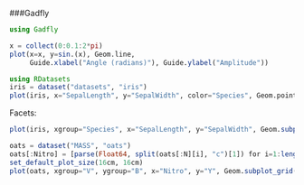###Gadfly

```julia
using Gadfly

x = collect(0:0.1:2*pi)
plot(x=x, y=sin.(x), Geom.line,
     Guide.xlabel("Angle (radians)"), Guide.ylabel("Amplitude"))
```

```julia
using RDatasets
iris = dataset("datasets", "iris")
plot(iris, x="SepalLength", y="SepalWidth", color="Species", Geom.point)
```

Facets:

```julia
plot(iris, xgroup="Species", x="SepalLength", y="SepalWidth", Geom.subplot_grid(Geom.point))
```

```julia
oats = dataset("MASS", "oats")
oats[:Nitro] = [parse(Float64, split(oats[:N][i], "c")[1]) for i=1:length(oats[:N])]
set_default_plot_size(16cm, 16cm)
plot(oats, xgroup="V", ygroup="B", x="Nitro", y="Y", Geom.subplot_grid(Geom.point, Geom.line), Guide.xlabel("Nitro by Variety"), Guide.ylabel("Yeld By Block"))
```
